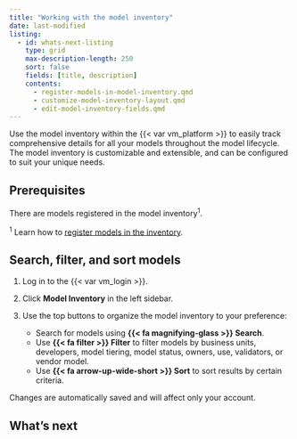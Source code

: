 ```yaml
---
title: "Working with the model inventory"
date: last-modified
listing:
  - id: whats-next-listing
    type: grid
    max-description-length: 250
    sort: false
    fields: [title, description]
    contents:
      - register-models-in-model-inventory.qmd
      - customize-model-inventory-layout.qmd
      - edit-model-inventory-fields.qmd
---
```

Use the model inventory within the {{< var vm_platform >}} to easily track comprehensive details for all your models throughout the model lifecycle. The model inventory is customizable and extensible, and can be configured to suit your unique needs.

## Prerequisites
There are models registered in the model inventory^1^.

::: {.column-margin}
^1^ Learn how to [register models in the inventory](register-models-in-model-inventory.qmd).
:::

## Search, filter, and sort models
1. Log in to the {{< var vm_login >}}.

2. Click **Model Inventory** in the left sidebar. 

3. Use the top buttons to organize the model inventory to your preference:
   - Search for models using **{{< fa magnifying-glass >}} Search**. 
   - Use **{{< fa filter >}} Filter** to filter models by business units, developers, model tiering, model status, owners, use, validators, or vendor model.
   - Use **{{< fa arrow-up-wide-short >}} Sort** to sort results by certain criteria.

:::{.callout}
Changes are automatically saved and will affect only your account.
:::

## What's next

:::{#whats-next-listing}
:::

<!-- - [Customize model inventory layout](customize-model-inventory-layout.qmd)
- [Edit model inventory fields](edit-model-inventory-fields.qmd)
- [Manage inventory custom fields](manage-inventory-custom-fields.qmd) -->